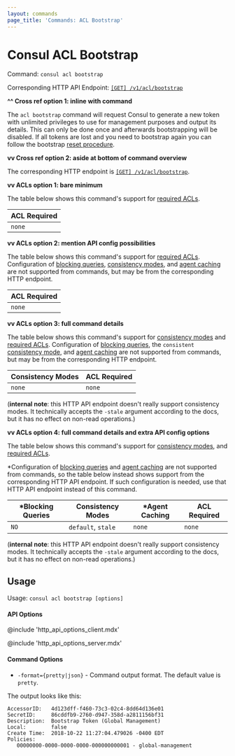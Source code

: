 ```yaml
---
layout: commands
page_title: 'Commands: ACL Bootstrap'
---
```


# Consul ACL Bootstrap

Command: `consul acl bootstrap`

Corresponding HTTP API Endpoint:
[`[GET] /v1/acl/bootstrap`](/api-docs/acl#bootstrap-acls)

**^^ Cross ref option 1: inline with command**

The `acl bootstrap` command will request Consul to generate a new token with unlimited privileges to use
for management purposes and output its details. This can only be done once and afterwards bootstrapping
will be disabled. If all tokens are lost and you need to bootstrap again you can follow the bootstrap
[reset procedure](https://learn.hashicorp.com/consul/security-networking/acl-troubleshooting?utm_source=consul.io&utm_medium=docs#reset-the-acl-system).

**vv Cross ref option 2: aside at bottom of command overview**

The corresponding HTTP endpoint is [`[GET] /v1/acl/bootstrap`](/api-docs/acl#bootstrap-acls).

**vv ACLs option 1: bare minimum**

The table below shows this command's support for
[required ACLs](/commands#consul_http_token).

| ACL Required |
| ------------ |
| `none`       |

**vv ACLs option 2: mention API config possibilities**

The table below shows this command's support for [required ACLs](/commands#consul_http_token).
Configuration of
[blocking queries](/api/features/blocking),
[consistency modes](/api/features/consistency), and
[agent caching](/api/features/caching)
are not supported from commands, but may be from the
corresponding HTTP endpoint.

| ACL Required |
| ------------ |
| `none`       |

**vv ACLs option 3: full command details**

The table below shows this command's support for
[consistency modes](/api/features/consistency) and
[required ACLs](/commands#consul_http_token).
Configuration of
[blocking queries](/api/features/blocking),
the `consistent` [consistency mode](/api/features/consistency), and
[agent caching](/api/features/caching)
are not supported from commands, but may be from the
corresponding HTTP endpoint.

| Consistency Modes | ACL Required |
| ----------------- | ------------ |
| `none`            | `none`       |

(**internal note**: this HTTP API endpoint doesn't really support consistency modes. It
technically accepts the `-stale` argument according to the docs, but it has
no effect on non-read operations.)

**vv ACLs option 4: full command details and extra API config options**

The table below shows this command's support for
[consistency modes](/api/features/consistency), and
[required ACLs](/commands#consul_http_token).

\*Configuration of
[blocking queries](/api/features/blocking) and
[agent caching](/api/features/caching)
are not supported from commands, so the table below instead shows support from
the corresponding HTTP API endpoint. If such configuration is needed, use that
HTTP API endpoint instead of this command.

| \*Blocking Queries | Consistency Modes  | \*Agent Caching | ACL Required |
| ------------------ | ------------------ | --------------- | ------------ |
| `NO`               | `default`, `stale` | `none`          | `none`       |

(**internal note**: this HTTP API endpoint doesn't really support consistency modes. It
technically accepts the `-stale` argument according to the docs, but it has
no effect on non-read operations.)

## Usage

Usage: `consul acl bootstrap [options]`

#### API Options

@include 'http_api_options_client.mdx'

@include 'http_api_options_server.mdx'

#### Command Options

- `-format={pretty|json}` - Command output format. The default value is `pretty`.

The output looks like this:

```text
AccessorID:   4d123dff-f460-73c3-02c4-8dd64d136e01
SecretID:     86cddfb9-2760-d947-358d-a2811156bf31
Description:  Bootstrap Token (Global Management)
Local:        false
Create Time:  2018-10-22 11:27:04.479026 -0400 EDT
Policies:
   00000000-0000-0000-0000-000000000001 - global-management
```
